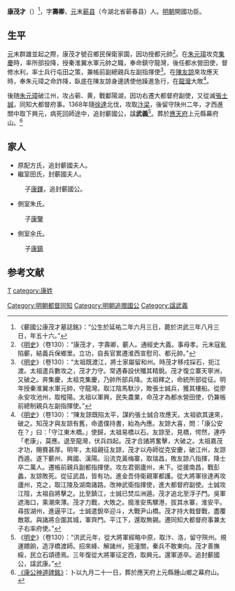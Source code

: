 '''康茂才'''（{{bd|1315年|7月4日|1370年|8月24日}}）<ref>《蘄國公康茂才墓誌銘》：“公生於延祐二年六月三日，薨於洪武三年八月三日，年五十六。”</ref>，字'''壽卿'''，[[元|元]]末[[蕲县|蕲县]]（今湖北省蕲春县）人。[[明朝|明朝]]開國功臣。

==生平==

[[元|元]]末群雄並起之際，康茂才號召鄉民保衛家園，因功授都元帥<ref>《[[明史|明史]]》（卷130）：“康茂才，字壽卿，蘄人。通經史大義。事母孝。元末寇亂陷蘄，結義兵保鄉里。立功，自長官累遷淮西宣慰司、都元帥。”</ref>。在[[朱元璋|朱元璋]]攻克[[集慶|集慶]]時，率所部投降，授秦淮翼水軍元帥之職，奉命鎮守龍灣，後任都水營田使，督修水利，率士兵行屯田之策，兼帳前副總親兵左副指揮使<ref>《[[明史|明史]]》（卷130）：“太祖既渡江，將士家屬留和州。時茂才移戍採石，扼江渡。太祖遣兵數攻之，茂才力守。常遇春設伏殲其精銳。茂才復立寨天寧洲，又破之。奔集慶，太祖克集慶，乃帥所部兵降。太祖釋之，命統所部從征。明年授秦淮翼水軍元帥，守龍灣。取江陰馬馱沙，敗張士誠兵，獲其樓船。從廖永安攻池州，取樅陽。太祖以軍興，民失農業，命茂才為都水營田使，仍兼帳前總制親兵左副指揮使。”</ref>。在[[陳友諒|陳友諒]]來攻應天時，奉朱元璋之命詐降，臥底在陳友諒身邊誘使他躁進急行，在[[龍灣|龍灣]]大敗<ref>《[[明史|明史]]》（卷130）：“陳友諒既陷太平，謀約張士誠合攻應天。太祖欲其速來，破之。知茂才與友諒有舊，命遣僕持書，紿為內應。友諒大喜，問：「康公安在？」曰：「守江東木橋。」使歸，太祖易橋以石。友諒至，見橋，愕然，連呼「老康」，莫應。退至龍灣，伏兵四起。茂才合諸將奮擊，大破之。太祖嘉茂才功，賜賚甚厚。明年，太祖親征友諒，茂才以舟師從克安慶，破江州，友諒西遁。遂下蘄州、興國、漢陽。沿流克黃梅寨，取瑞昌，敗友諒八指揮，降士卒二萬人。遷帳前親兵副都指揮使。攻左君弼廬州，未下。從援南昌，戰彭蠡，友諒敗死。從征武昌，皆有功。進金吾侍衛親軍都護。從大將軍徐達再攻廬州，克之，取江陵及湖南諸路。改神武衛指揮使，進大都督府副使。士誠攻江陰，太祖自將擊之。比至鎮江，士誠已焚瓜洲遁。茂才追北至浮子門。吳軍遮海口，乘潮來薄。茂才力戰，大敗之。搗淮安馬騾港，拔其水寨，淮安平。尋拔湖州，進逼平江。士誠遣銳卒迎斗，大戰尹山橋。茂才持大戟督戰，盡覆敵眾。與諸將合圍其城，軍齊門。平江下，還取無錫。遷同知大都督府事兼太子右率府使。”</ref>。

後随[[朱元璋|朱元璋]]破江州，攻占蕲、黄，戰鄱陽湖，因功右遷大都督府副使，又從滅[[張士誠|張士誠]]，同知大都督府事。1368年隨[[徐達|徐達]]北伐，攻取[[汴梁|汴梁]]，後留守陕州二年，才西進關中取下興元，病死回師途中，追封蘄國公，諡'''武義'''<ref>《[[明史|明史]]》（卷130）：“洪武元年，從大將軍經略中原，取汴、洛，留守陝州。規運饋餉，造浮橋渡師。招來絳、解諸州，扼潼關，秦兵不敢東向。茂才善撫綏，民立石頌德焉。三年復從大將軍征定西，取興元。還軍道卒。追封蘄國公，諡武康。”</ref>。葬於[[應天府|應天府]]上元縣幕府山。<ref>[[s:鑾坡集/02#【大明敕賜榮祿大夫同知大都督府事兼太子右率府使贈推忠翊運宣力懷遠功臣光祿大夫湖廣等處行中書省平章政事柱國追封蘄國公諡武義康公神道碑銘（有序）】|《康公神道碑銘》]]：卜以九月二十一日，葬於應天府上元縣鍾山鄉之幕府山。</ref>

==家人==

*原配方氏，追封蘄國夫人。
*繼室田氏，封蘄國夫人。
:子[[康鐸|康鐸]]，追封蘄國公。
*側室朱氏。
:子[[康鑒|康鑒]]
*側室余氏。
:子[[康鎮_(明朝)|康鎮]]

==参考文献==
{{wikisource|明史/卷130}}
{{wikisource|鑾坡集/02}}
<div class="references-small">
<references></references>
</div>


[[Category:明朝都督同知|Category:明朝都督同知]]
[[Category:明朝追赠國公|Category:明朝追赠國公]]
[[category:宿州人|T]]
[[category:康姓|category:康姓]]
[[Category:諡武義|Category:諡武義]]